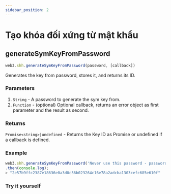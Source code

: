 ```yaml
---
sidebar_position: 2
---
```


# Tạo khóa đối xứng từ mật khẩu

## generateSymKeyFromPassword
```javascript
web3.shh.generateSymKeyFromPassword(password, [callback])
```
Generates the key from password, stores it, and returns its ID.

### Parameters
1. `String` - A password to generate the sym key from.
2. `Function` - (optional) Optional callback, returns an error object as first parameter and the result as second.
### Returns
`Promise<string>|undefined` - Returns the Key ID as Promise or undefined if a callback is defined.

### Example
```javascript
web3.shh.generateSymKeyFromPassword('Never use this password - password!')
.then(console.log);
> "2e57b9ffc2387e18636e0a3d0c56b023264c16e78a2adcba1303cefc685e610f"
```
### Try it yourself
<KeyFromPassword/>